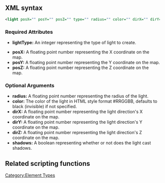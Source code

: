 
{{New feature/item|3.0150|1.5.0|7048|
The light class represents colored, 3D lights in the GTA world. There are a couple different types of lights, which are point lights, spot lights and dark lights.

The element type of this class is '''"light"'''.}}
{{Note|The XML syntax is not implemented yet, but is a representation of what it would be if implemented.}}

==XML syntax==
<syntaxhighlight lang="xml">
<light posX="" posY="" posZ="" type="" radius="" color="" dirX="" dirY="" dirZ="" shadows="" />
</syntaxhighlight>

===Required Attributes===
*'''lightType:''' An integer representing the type of light to create.
{{Light_types}}
*'''posX:''' A floating point number representing the X coordinate on the map.
*'''posY:''' A floating point number representing the Y coordinate on the map.
*'''posZ:''' A floating point number representing the Z coordinate on the map.

===Optional Arguments=== 
{{OptionalArg}} 
*'''radius:''' A floating point number representing the radius of the light.
*'''color:''' The color of the light in HTML style format #RRGGBB, defaults to black (invisible) if not specified.
*'''dirX:''' A floating point number representing the light direction's X coordinate on the map.
*'''dirY:''' A floating point number representing the light direction's Y coordinate on the map.
*'''dirZ:''' A floating point number representing the light direction's Z coordinate on the map.
*'''shadows:''' A boolean representing whether or not does the light cast shadows.

==Related scripting functions==
{{Client light functions}}
[[/Category:Element Types.md|Category:Element Types]]